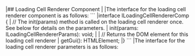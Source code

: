 <framework-specific-section frameworks="javascript">
|## Loading Cell Renderer Component
|
|The interface for the loading cell renderer component is as follows:
</framework-specific-section>

<framework-specific-section frameworks="javascript">
```
|interface ILoadingCellRendererComp {
|    // The init(params) method is called on the loading cell renderer once. See below for details on the parameters.
|    init(params: ILoadingCellRendererParams): void;
|
|    // Returns the DOM element for this loading cell renderer
|    getGui(): HTMLElement;
|}
```
</framework-specific-section>

<framework-specific-section frameworks="javascript">
|The interface for the loading cell renderer parameters is as follows:
</framework-specific-section>


